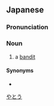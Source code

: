 ==Japanese==
{{ja-kanjitab|や|yomi=o|とう}}

===Pronunciation===
{{ja-pron|やとう|acc=h|y=ko}}

===Noun===
{{ja-noun|やとう|hhira=やたう}}

# a [[bandit]] {{gloss|one who robs others}}

====Synonyms====
* {{ja-r|山賊|さんぞく}}

[[Category:ja:Crime|やとう]]